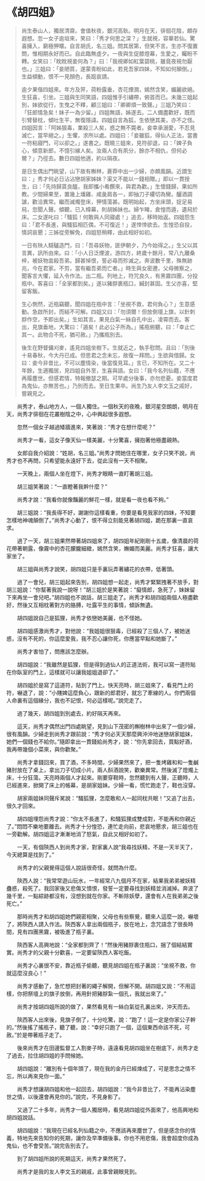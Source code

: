 # 《胡四姐》

> 尚生泰山人，獨居清齋。會值秋夜，銀河高耿。明月在天，徘徊花陰，頗存遐想。忽一女子逾垣來，笑曰：「秀才何思之深？」生就視，容華若仙。驚喜擁入，窮極狎暱。自言胡氏，名三姐。問其居第，但笑不言。生亦不復置問，惟相期永好而已。自此臨無虛夕。一夜與生促膝燈幕，生愛之，矚盼不轉。女笑曰：「眈眈視妾何為？」曰：「我視卿如紅葉碧桃，雖竟夜視勿厭也。」三姐曰：「妾陋質，遂蒙青盼如此，若見吾家四妹，不知如何顛倒。」生益傾動，恨不一見顏色，長跽哀請。
>
> 逾夕果偕四姐來。年方及笄，荷粉露垂，杏花煙潤，嫣然含笑，媚麗欲絕。生狂喜，引坐。三姐與生同笑語，四姐惟手引繡帶，俯首而已。未幾三姐起別，妹欲從行，生曳之不釋，顧三姐曰：「卿卿煩一致聲。」三姐乃笑曰：「狂郎情急矣！妹子一為少留。」四姐無語，姊遂去。二人備盡歡好，既而引臂替枕，傾吐生平，無復隱諱。四姐自言為狐，生依戀其美，亦不之怪。四姐因言：「阿姊狠毒，業殺三人矣，惑之無不斃者。妾幸承溺愛，不忍見滅亡，當早絕之。」生懼，求所以處。四姐曰：「妾雖狐，得仙人正法，當書一符粘寢門，可以卻之。」遂書之。既曉三姐來，見符卻退，曰：「婢子負心，傾意新郎，不憶引線人矣。汝兩人合有夙分，餘亦不相仇，但何必爾？」乃徑去。數日四姐他適，約以隔夜。
>
> 是日生偶出門眺望，山下故有槲林，蒼莽中出一少婦，亦頗風韻。近謂生曰：」秀才何必日沾沾戀胡家姊妹？渠又不能以一錢相贈。」即以一貫授生，曰：「先持歸貰良醞，我即攜小肴饌來，與君為歡。」生懷錢歸，果如所教。少間婦果至，置幾上燔雞、咸彘肩各一，即抽刀子縷切為臠。釃酒調謔，歡洽異常。繼而滅燭登床，狎情蕩甚。既明始起，方坐床頭，捉足易舄，忽聞人聲。傾聽，已入幃幕，則胡姊妹也。婦乍睹，倉惶而遁，遺舄於床。二女遂叱曰：「騷狐！何敢與人同寢處！」追去，移時始返。四姐怨生曰：「君不長進，與騷狐相匹偶，不可復近！」遂悻悻欲去。生惶恐自投，情詞哀懇；三姊從旁解免，四姐怒稍釋，由此相好如初。
>
> 一日有陜人騎驢造門，曰：「吾尋妖物，匪伊朝夕，乃今始得之。」生父以其言異，訊所由來。曰：「小人日泛煙波，游四方，終歲十餘月，常八九離桑梓，被妖物盅殺吾弟。歸甚悼恨，誓必尋而殄滅之。奔波數千里，殊無跡兆，今在君家。不剪，當有繼吾弟而亡者。」時生與女密邇，父母微察之，聞客言大懼，延入令作法。出二瓶。列地上，符咒良久，有黑霧四團，分投瓶中。客喜曰：「全家都到矣。」遂以豬脬裹瓶口，緘封甚固。生父亦喜，堅留客飯。
>
> 生心惻然，近瓶竊聽，聞四姐在瓶中言：「坐視不救，君何負心？」生意感動。急啟所封，而結不可解。四姐又曰：「勿須爾！但放倒壇上旗，以針刺脬作空，予即出矣。」生如其言。果見白氣一絲自孔中出，凌霄而去。客出，見旗垂地，大驚曰：「遁矣！此必公子所為。」搖瓶俯聽，曰：「幸止亡其一。此物合不死，猶可赦。」乃攜瓶別去。
>
> 後生在野督傭刈麥，遙見四姐坐樹下。生就近之，執手慰問。且曰：「別後十易春秋，今大丹已成。但思君之念未忘，故復一拜問。」生欲與借歸。女曰：妾今非昔比，不可以塵情染，後當復見耳。」言已，不知所在。又二十年餘，生適獨居，見四姐自外至，生喜與語。女曰：「我今名列仙籍，不應再履塵世。但感君情，特報撤瑟之期。可早處分後事，亦勿悲憂。妾當度君為鬼仙，亦無苦也。」乃別而去。至日生果卒。尚生乃友人李文玉之戚好，嘗親見之。

&emsp;&emsp;尚秀才，泰山地方人，一個人獨住。一個秋天的夜晚，銀河星空朗朗，明月在天，尚秀才徘徊在花叢樹陰之中，心中興起很多遐想。

&emsp;&emsp;忽然一個女子越過矮牆進來，笑著說：“秀才在想什麼呢？”

&emsp;&emsp;尚秀才一看，這女子像天仙一樣美麗，十分驚喜，擁抱著他極盡親熱。

&emsp;&emsp;女郎自我介紹說：“姓胡，名三姐。”尚秀才問她住在哪里，女子只笑不說，尚秀才也不再問，只希望能永遠好下去，從此沒有一天不相聚。

&emsp;&emsp;一天晚上，兩個人坐在燈下，尚秀才眼睛一直盯著胡三姐。

&emsp;&emsp;胡三姐笑著說：“一直瞪著我幹什麼？”

&emsp;&emsp;尚秀才說：“我看你就像豔麗的鮮花一樣，就是看一夜也看不夠。”

&emsp;&emsp;胡三姐說：“我長得不好，謝謝你這樣看重，你要是看見我家的四妹，不知要怎樣地神魂顛倒了。”尚秀才心動了，恨不得立刻能見著胡四姐，跪在那裏一直哀求。

&emsp;&emsp;過了一天，胡三姐果然帶著胡四姐來了，胡四姐年紀剛剛十五歲，像清晨的荷花帶著朝露，像霧中的杏花朦朧細緻，嫣然含笑，嫵媚而美麗。尚秀才狂喜，讓大家坐了。

&emsp;&emsp;胡三姐與尚秀才說笑，胡四姐只是手裏玩弄著繡花的衣帶，低著頭。

&emsp;&emsp;過了一會兒，胡三姐起來告別，胡四姐想一起走，尚秀才緊緊拽著不放手，對胡三姐說：“你幫著我說一說呀！”胡三姐於是笑著說：“癡情郎，急死了，妹妹留下來再坐一會兒吧。”胡四姐也不說話，胡三姐走了。尚秀才和胡四姐兩個人極盡歡好，然後又互相枕著對方的胳膊，吐露平生的事情，傾訴無遺。

&emsp;&emsp;胡四姐說自己是狐狸，尚秀才依戀她美麗，也不怪她。

&emsp;&emsp;胡四姐感激尚秀才，對他說：“我姐姐很狠毒，已經殺了三個人了，被她迷惑，沒有不死的，你這麼愛我，我不忍心讓你死，你應當早點和她斷了。”

&emsp;&emsp;尚秀才害怕了，問應該怎麼辦。

&emsp;&emsp;胡四姐說：“我雖然是狐狸，但是得到過仙人的正道法術，我可以寫一道符貼在你臥室的門上，這樣就可以讓我姐姐退卻了。”

&emsp;&emsp;胡四姐於是寫了這道符，貼到了門上。快天亮時，胡三姐來了，看見門上的符，嚇退了，說：“小賤婢這麼負心，跟新的郎君好，就忘了牽線的人。你們兩個人命裏有這個緣分，我也不記恨，何必這樣呢。”說完走了。

&emsp;&emsp;過了幾天，胡四姐到別處去，約好隔天再來。

&emsp;&emsp;這天，尚秀才偶然出門四處眺望，見到山下茂密的槲樹林中出來了一個少婦，很有風韻。少婦走到尚秀才跟前說：“秀才何必天天那麼興沖沖地迷戀胡家姐妹，她們一個錢也不給你。”隨即拿出一貫錢給尚秀才，說：“你先拿回去，買點好酒，我再帶幾個小菜來，與你歡聚。”

&emsp;&emsp;尚秀才拿錢回來，買了酒，不多時間，少婦果然來了，把一隻烤雞和和一隻鹹豬肘放在了桌上，拿出刀子切成小片。兩人酙酒說笑，歡樂異常。然後滅了燈燭上床，十分狂蕩。天亮時兩個人才起來。剛要穿鞋時，忽然聽到有人聲，正聽時，人已經進來，掀開了床上的帳幕，是胡家姐妹。少婦一看，慌忙跑走了，鞋也沒穿。

&emsp;&emsp;胡家兩姐妹同聲斥駡說：“騷狐狸，怎麼敢和人一起同枕共眠！”又追了出去，很久才回來。

&emsp;&emsp;胡四姐埋怨尚秀才說：“你太不長進了，和騷狐狸成雙成對，不能再和你親近了。”悶悶不樂地要離去。尚秀才十分惶恐，連忙走向前，悲哀地懇求，胡三姐也在一旁勸解。胡四姐這才漸漸地消了怒氣，自此又相好如初了。

&emsp;&emsp;一天，有個陝西人到尚秀才家，對家裏人說“我尋找妖精，不是一天半天了，今天總算是找到了。”

&emsp;&emsp;尚秀才的父親覺得這個人說話很奇怪，就問為什麼。

&emsp;&emsp;陝西人說：“我常常遊山玩水，一年經常八九個月不在家，結果我弟弟被妖精蠱惑，殺死了。我回家後又悲傷又憤恨，發誓一定要尋找到妖精並消滅掉。奔波了幾千里，一點綜跡都沒有，沒想到就在你家。不斬除妖孽，還會有人在我弟弟之後死亡。”

&emsp;&emsp;那時尚秀才和胡四姐她們親密相聚，父母也有些察覺，聽來人這麼一說，嚇壞了，將陝西人請入作法。陝西客人拿出兩個瓶子，放在地上，念咒語念了很長時間，見有四團黑霧，被吸進了瓶子裏。

&emsp;&emsp;陝西客人高興地說：“全家都到齊了！”然後用豬脬裹住瓶口，捆了個結結實實。尚秀才的父親十分歡喜，一定要留陝西人客吃飯。

&emsp;&emsp;尚秀才心裏很不安，靠近瓶子偷聽，聽見胡四姐在瓶子裏說：“坐視不救，你就這麼沒良心！”

&emsp;&emsp;尚秀才感動了，急忙想把封著的繩子解開，但解不開。胡四姐又說：“不用這樣，你把祭壇上的旗子放倒，再用針把豬脬紮一個孔，我就出來了。”

&emsp;&emsp;尚秀才按胡四姐所說的做了，果然看見有一絲白氣從孔裏出來，沖天而去。

&emsp;&emsp;陝西客人出來後，見旗子倒了，十分吃驚，說：“跑了！這一定是你家公子幹的。”然後搖了搖瓶子，聽了聽，說：“幸好只跑了一個，這個東西命該不死，可赦。”於是帶著瓶子走了。

&emsp;&emsp;後來尚秀才在田邊監督工人割麥子時，遠遠看見胡四姐坐在樹底下，尚秀才走了過去，拉住胡四姐的手問候她。

&emsp;&emsp;胡四姐說：“離別有十個年頭了，現在我的金丹已經煉成了，可是思念之情不忘，所以再來見你一面。”

&emsp;&emsp;尚秀才想讓胡四姐和他一起回去，胡四姐說：“我今非昔比了，不能再沾染塵世之情，以後還會再見你的。”說完，不見身影了。

&emsp;&emsp;又過了二十多年，尚秀才一個人獨居時，看見胡四姐從外面來了，他高興地和胡四姐說話。

&emsp;&emsp;胡四姐說：“我現在已經名列仙籍之中，不應該再來塵世了，但是感念你的情義，特地先來告知你的死期，讓你及早準備後事。你也不用悲傷，我會超度你成為鬼仙，也不會受苦。”說完告別去了。

&emsp;&emsp;到了胡四姐所說的死期這天，尚秀才果然死了。

&emsp;&emsp;尚秀才是我的友人李文玉的親戚，此事曾親眼見到。
